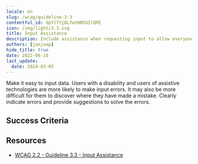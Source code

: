 ```yaml
---
locale: en
slug: /wcag/guideline-3-3
contentful_id: dpYlfYjBLTwtHN5XSlQMI
icon: /img/light/3.3.svg
title: Input Assistance
description: Include assistance when requesting input to allow everyone to input correct information.
authors: [janjaap]
hide_title: true
date: 2022-06-16
last_update:
  date: 2024-03-05
---
```


<Hero
  title="Input Assistance"
  image="/img/light/3.3.svg"
  alt="WCAG 3.3 - Logo"
  prefix="Guideline 3.3"
/>

Make it easy to input data. Users with a disability and users of assistive technologies are more likely to make input errors. It may also be more difficult for them to discover where they have made a mistake. Clearly indicate errors and provide suggestions to solve the errors.

## Success Criteria

<LinkList title="Success Criteria" isHighlighted={true}>
  <LinkListItem
    url="/en/guidelines/wcag/success-criterion-3-3-1"
    title="Success Criterion 3.3.1 - Error Identification"
    appearance="link"
    label="Error Identification"
    description="Ensure a clear error message is shown when data has been entered incorrectly."
    image="/img/light/3.3.1.svg"
    alt="WCAG 3.3.1 - Logo"
  />
  <LinkListItem
    url="/en/guidelines/wcag/success-criterion-3-3-2"
    title="Success Criterion 3.3.2 - Labels or Instructions"
    appearance="link"
    label="Labels or Instructions"
    description="Ensure clear instructions are provided in places users have to input data."
    image="/img/light/3.3.2.svg"
    alt="WCAG 3.3.2 - Logo"
  />
  <LinkListItem
    url="/en/guidelines/wcag/success-criterion-3-3-3"
    title="Success Criterion 3.3.3 - Error Suggestion"
    appearance="link"
    label="Error Suggestion"
    description="Ensure suggestions are provided when data has been entered incorrectly."
    image="/img/light/3.3.3.svg"
    alt="WCAG 3.3.3 - Logo"
  />
  <LinkListItem
    url="/en/guidelines/wcag/success-criterion-3-3-4"
    title="Success Criterion 3.3.4 - Error Prevention (Legal, Financial, Data)"
    appearance="link"
    label="Error Prevention (Legal, Financial, Data)"
    description="Ensure data is submitted intentionally."
    image="/img/light/3.3.4.svg"
    alt="WCAG 3.3.4 - Logo"
  />
  <LinkListItem
    url="/en/guidelines/wcag/success-criterion-3-3-5"
    title="Success Criterion 3.3.5 - Help"
    appearance="link"
    label="Help"
    description="Context-sensitive help must be available."
    image="/img/light/3.3.5.svg"
    alt="WCAG 3.3.5 icon"
  />
  <LinkListItem
    url="/en/guidelines/wcag/success-criterion-3-3-6"
    title="Success Criterion 3.3.6 - Error Prevention (All)"
    appearance="link"
    label="Error Prevention (All)"
    description="When users are required to submit information, some rules apply."
    image="/img/light/3.3.6.svg"
    alt="WCAG 3.3.6 icon"
  />
</LinkList>

## Resources

- [WCAG 2.2 - Guideline 3.3 - Input Assistance](https://www.w3.org/TR/WCAG22/#input-assistance)
